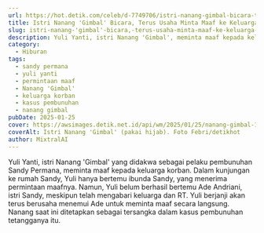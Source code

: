 ```yaml
---
url: https://hot.detik.com/celeb/d-7749706/istri-nanang-gimbal-bicara-terus-usaha-minta-maaf-ke-keluarga-sandy-permana
title: Istri Nanang 'Gimbal' Bicara, Terus Usaha Minta Maaf ke Keluarga Sandy Permana
slug: istri-nanang-'gimbal'-bicara,-terus-usaha-minta-maaf-ke-keluarga-sandy-permana
description: Yuli Yanti, istri Nanang 'Gimbal', meminta maaf kepada keluarga Sandy Permana. Dia berusaha bertemu istri korban untuk menyampaikan permohonan maaf.
category:
  - Hiburan
tags:
  - sandy permana
  - yuli yanti
  - permintaan maaf
  - Nanang 'Gimbal'
  - keluarga korban
  - kasus pembunuhan
  - nanang gimbal
pubDate: 2025-01-25
cover: https://awsimages.detik.net.id/api/wm/2025/01/25/nanang-gimbal-1_169.jpeg?wid=54&w=650&v=1&t=jpeg
coverAlt: Istri Nanang 'Gimbal' (pakai hijab). Foto Febri/detikhot
author: MixtralAI
---
```

Yuli Yanti, istri Nanang 'Gimbal' yang didakwa sebagai pelaku pembunuhan Sandy Permana, meminta maaf kepada keluarga korban. Dalam kunjungan ke rumah Sandy, Yuli hanya bertemu ibunda Sandy, yang menerima permintaan maafnya. Namun, Yuli belum berhasil bertemu Ade Andriani, istri Sandy, meskipun telah mengabari keluarga dan RT. Yuli berjanji akan terus berusaha menemui Ade untuk meminta maaf secara langsung. Nanang saat ini ditetapkan sebagai tersangka dalam kasus pembunuhan tetangganya itu.
